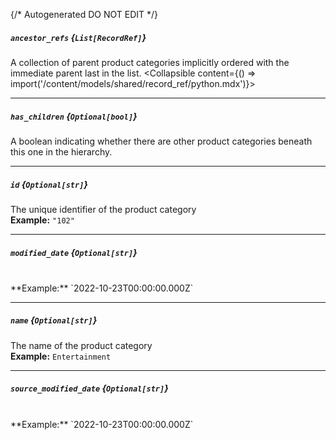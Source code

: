 {/* Autogenerated DO NOT EDIT  */}

##### `ancestor_refs` *{`List[RecordRef]`}*
A collection of parent product categories implicitly ordered with the immediate parent last in the list.
<Collapsible content={() => import('/content/models/shared/record_ref/python.mdx')}>
</Collapsible>

---
##### `has_children` *{`Optional[bool]`}*
A boolean indicating whether there are other product categories beneath this one in the hierarchy.

---
##### `id` *{`Optional[str]`}*
The unique identifier of the product category
<br/>
**Example:** `"102"`

---
##### `modified_date` *{`Optional[str]`}*
<br/>
**Example:** `2022-10-23T00:00:00.000Z`

---
##### `name` *{`Optional[str]`}*
The name of the product category
<br/>
**Example:** `Entertainment`

---
##### `source_modified_date` *{`Optional[str]`}*
<br/>
**Example:** `2022-10-23T00:00:00.000Z`

